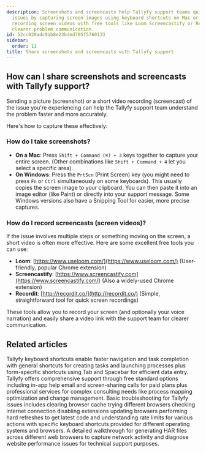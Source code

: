 ```yaml
---
description: Screenshots and screencasts help Tallyfy support teams quickly understand
  issues by capturing screen images using keyboard shortcuts on Mac or Windows and
  recording screen videos with free tools like Loom Screencastify or Recordit for
  clearer problem communication.
id: 52cc020adc9ab8e23bded795f5760133
sidebar:
  order: 11
title: Share screenshots and screencasts with Tallyfy support
---
```


## How can I share screenshots and screencasts with Tallyfy support?

Sending a picture (screenshot) or a short video recording (screencast) of the issue you're experiencing can help the Tallyfy support team understand the problem faster and more accurately.

Here's how to capture these effectively:

### How do I take screenshots?

*   **On a Mac**: Press `Shift + Command (⌘) + 3` keys together to capture your entire screen. (Other combinations like `Shift + Command + 4` let you select a specific area).
*   **On Windows**: Press the `PrtScn` (Print Screen) key (you might need to press `Fn` or `Ctrl` simultaneously on some keyboards). This usually copies the screen image to your clipboard. You can then paste it into an image editor (like Paint) or directly into your support message. Some Windows versions also have a Snipping Tool for easier, more precise captures.

### How do I record screencasts (screen videos)?

If the issue involves multiple steps or something moving on the screen, a short video is often more effective. Here are some excellent free tools you can use:

*   **Loom**: [https://www.useloom.com/](https://www.useloom.com/) (User-friendly, popular Chrome extension)
*   **Screencastify**: [https://www.screencastify.com](https://www.screencastify.com/) (Also a widely-used Chrome extension)
*   **Recordit**: [http://recordit.co/](http://recordit.co/) (Simple, straightforward tool for quick screen recordings)

These tools allow you to record your screen (and optionally your voice narration) and easily share a video link with the support team for clearer communication.


## Related articles
<CardGrid>
<LinkTitleCard header="<b>Miscellaneous > Keyboard shortcuts in Tallyfy</b>" href="/products/pro/miscellaneous/what-keyboard-shortcuts-can-i-use-in-tallyfy/" > Tallyfy keyboard shortcuts enable faster navigation and task completion with general shortcuts for creating tasks and launching processes plus form-specific shortcuts using Tab and Spacebar for efficient data entry. </LinkTitleCard>
<LinkTitleCard header="<b>Support > Contact Tallyfy support or engage in professional services</b>" href="/products/pro/miscellaneous/support/how-can-i-contact-tallyfys-support-team/" > Tallyfy offers comprehensive support through free standard options including in-app help email and screen-sharing calls for paid plans plus professional services for complex consulting needs like process mapping optimization and change management. </LinkTitleCard>
<LinkTitleCard header="<b>Miscellaneous > Troubleshooting</b>" href="/products/pro/miscellaneous/troubleshooting/" > Basic troubleshooting for Tallyfy issues includes clearing browser cache trying different browsers checking internet connection disabling extensions updating browsers performing hard refreshes to get latest code and understanding rate limits for various actions with specific keyboard shortcuts provided for different operating systems and browsers. </LinkTitleCard>
<LinkTitleCard header="<b>Miscellaneous > Generate a HAR file for troubleshooting</b>" href="/products/pro/miscellaneous/how-can-i-generate-a-har-file-for-troubleshooting/" > A detailed walkthrough for generating HAR files across different web browsers to capture network activity and diagnose website performance issues for technical support purposes. </LinkTitleCard>
</CardGrid>